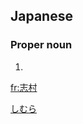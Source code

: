 ==Japanese==
{{ja-kanjitab|志|村}}

===Proper noun===
{{ja-pos|proper|しむら}}

# {{surname|lang=ja}}

[[Category:Japanese surnames|しむら]]

[[fr:志村]]